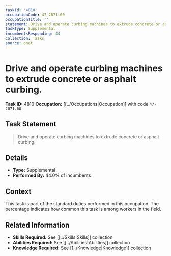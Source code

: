 ```yaml
---
taskId: '4810'
occupationCode: 47-2071.00
occupationTitle: ''
statement: Drive and operate curbing machines to extrude concrete or asphalt curbing.
taskType: Supplemental
incumbentsResponding: 44
collection: Tasks
source: onet
---
```

# Drive and operate curbing machines to extrude concrete or asphalt curbing.

**Task ID:** 4810
**Occupation:** [[../Occupations|Occupation]] with code `47-2071.00`

## Task Statement

> Drive and operate curbing machines to extrude concrete or asphalt curbing.

## Details

- **Type:** Supplemental
- **Performed By:** 44.0% of incumbents

## Context

This task is part of the standard duties performed in this occupation. The percentage indicates how common this task is among workers in the field.

## Related Information

- **Skills Required:** See [[../Skills|Skills]] collection
- **Abilities Required:** See [[../Abilities|Abilities]] collection
- **Knowledge Required:** See [[../Knowledge|Knowledge]] collection
